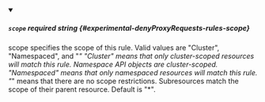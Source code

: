 
<details className="config-field" data-expandable="false" open>
<summary>

##### `scope` <span className="config-field-required" data-required="false">required</span> <span className="config-field-type">string</span> <span className="config-field-default"></span> <span className="config-field-enum"></span> {#experimental-denyProxyRequests-rules-scope}

scope specifies the scope of this rule.
Valid values are "Cluster", "Namespaced", and "*"
"Cluster" means that only cluster-scoped resources will match this rule.
Namespace API objects are cluster-scoped.
"Namespaced" means that only namespaced resources will match this rule.
"*" means that there are no scope restrictions.
Subresources match the scope of their parent resource.
Default is "*".


</summary>



</details>
